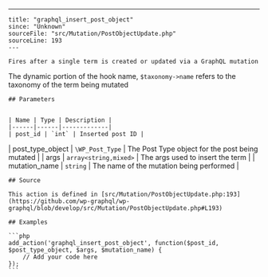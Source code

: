 ---
    title: "graphql_insert_post_object"
    since: "Unknown"
    sourceFile: "src/Mutation/PostObjectUpdate.php"
    sourceLine: 193
    ---
    
    Fires after a single term is created or updated via a GraphQL mutation
The dynamic portion of the hook name, `$taxonomy->name` refers to the taxonomy of the term being mutated
    
    ## Parameters
    
    
    | Name | Type | Description |
    |------|------|-------------|
    | post_id | `int` | Inserted post ID |
| post_type_object | `\WP_Post_Type` | The Post Type object for the post being mutated |
| args | `array<string,mixed>` | The args used to insert the term |
| mutation_name | `string` | The name of the mutation being performed |
    
    
    ## Source

    This action is defined in [src/Mutation/PostObjectUpdate.php:193](https://github.com/wp-graphql/wp-graphql/blob/develop/src/Mutation/PostObjectUpdate.php#L193)

    ## Examples

    ```php
    add_action('graphql_insert_post_object', function($post_id, $post_type_object, $args, $mutation_name) {
        // Add your code here
    });
    ```
    